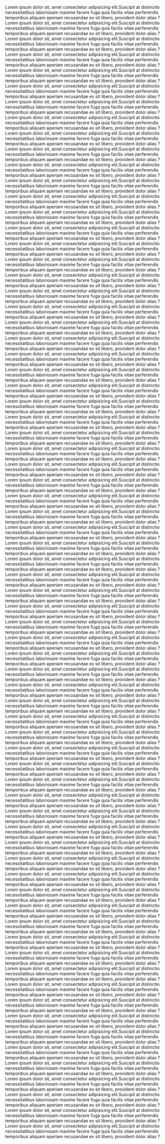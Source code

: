 Lorem ipsum dolor sit, amet consectetur adipisicing elit.Suscipit at distinctio necessitatibus laboriosam maxime facere fuga quia facilis vitae perferendis temporibus aliquam aperiam recusandae ex sit libero, provident dolor alias ?
Lorem ipsum dolor sit, amet consectetur adipisicing elit.Suscipit at distinctio necessitatibus laboriosam maxime facere fuga quia facilis vitae perferendis temporibus aliquam aperiam recusandae ex sit libero, provident dolor alias ?
Lorem ipsum dolor sit, amet consectetur adipisicing elit.Suscipit at distinctio necessitatibus laboriosam maxime facere fuga quia facilis vitae perferendis temporibus aliquam aperiam recusandae ex sit libero, provident dolor alias ?
Lorem ipsum dolor sit, amet consectetur adipisicing elit.Suscipit at distinctio necessitatibus laboriosam maxime facere fuga quia facilis vitae perferendis temporibus aliquam aperiam recusandae ex sit libero, provident dolor alias ?Lorem ipsum dolor sit, amet consectetur adipisicing elit.Suscipit at distinctio necessitatibus laboriosam maxime facere fuga quia facilis vitae perferendis temporibus aliquam aperiam recusandae ex sit libero, provident dolor alias ?
Lorem ipsum dolor sit, amet consectetur adipisicing elit.Suscipit at distinctio necessitatibus laboriosam maxime facere fuga quia facilis vitae perferendis temporibus aliquam aperiam recusandae ex sit libero, provident dolor alias ?
Lorem ipsum dolor sit, amet consectetur adipisicing elit.Suscipit at distinctio necessitatibus laboriosam maxime facere fuga quia facilis vitae perferendis temporibus aliquam aperiam recusandae ex sit libero, provident dolor alias ?
Lorem ipsum dolor sit, amet consectetur adipisicing elit.Suscipit at distinctio necessitatibus laboriosam maxime facere fuga quia facilis vitae perferendis temporibus aliquam aperiam recusandae ex sit libero, provident dolor alias ?
Lorem ipsum dolor sit, amet consectetur adipisicing elit.Suscipit at distinctio necessitatibus laboriosam maxime facere fuga quia facilis vitae perferendis temporibus aliquam aperiam recusandae ex sit libero, provident dolor alias ?
Lorem ipsum dolor sit, amet consectetur adipisicing elit.Suscipit at distinctio necessitatibus laboriosam maxime facere fuga quia facilis vitae perferendis temporibus aliquam aperiam recusandae ex sit libero, provident dolor alias ?
Lorem ipsum dolor sit, amet consectetur adipisicing elit.Suscipit at distinctio necessitatibus laboriosam maxime facere fuga quia facilis vitae perferendis temporibus aliquam aperiam recusandae ex sit libero, provident dolor alias ?
Lorem ipsum dolor sit, amet consectetur adipisicing elit.Suscipit at distinctio necessitatibus laboriosam maxime facere fuga quia facilis vitae perferendis temporibus aliquam aperiam recusandae ex sit libero, provident dolor alias ?
Lorem ipsum dolor sit, amet consectetur adipisicing elit.Suscipit at distinctio necessitatibus laboriosam maxime facere fuga quia facilis vitae perferendis temporibus aliquam aperiam recusandae ex sit libero, provident dolor alias ?Lorem ipsum dolor sit, amet consectetur adipisicing elit.Suscipit at distinctio necessitatibus laboriosam maxime facere fuga quia facilis vitae perferendis temporibus aliquam aperiam recusandae ex sit libero, provident dolor alias ?
Lorem ipsum dolor sit, amet consectetur adipisicing elit.Suscipit at distinctio necessitatibus laboriosam maxime facere fuga quia facilis vitae perferendis temporibus aliquam aperiam recusandae ex sit libero, provident dolor alias ?
Lorem ipsum dolor sit, amet consectetur adipisicing elit.Suscipit at distinctio necessitatibus laboriosam maxime facere fuga quia facilis vitae perferendis temporibus aliquam aperiam recusandae ex sit libero, provident dolor alias ?
Lorem ipsum dolor sit, amet consectetur adipisicing elit.Suscipit at distinctio necessitatibus laboriosam maxime facere fuga quia facilis vitae perferendis temporibus aliquam aperiam recusandae ex sit libero, provident dolor alias ?
Lorem ipsum dolor sit, amet consectetur adipisicing elit.Suscipit at distinctio necessitatibus laboriosam maxime facere fuga quia facilis vitae perferendis temporibus aliquam aperiam recusandae ex sit libero, provident dolor alias ?
Lorem ipsum dolor sit, amet consectetur adipisicing elit.Suscipit at distinctio necessitatibus laboriosam maxime facere fuga quia facilis vitae perferendis temporibus aliquam aperiam recusandae ex sit libero, provident dolor alias ?
Lorem ipsum dolor sit, amet consectetur adipisicing elit.Suscipit at distinctio necessitatibus laboriosam maxime facere fuga quia facilis vitae perferendis temporibus aliquam aperiam recusandae ex sit libero, provident dolor alias ?
Lorem ipsum dolor sit, amet consectetur adipisicing elit.Suscipit at distinctio necessitatibus laboriosam maxime facere fuga quia facilis vitae perferendis temporibus aliquam aperiam recusandae ex sit libero, provident dolor alias ?
Lorem ipsum dolor sit, amet consectetur adipisicing elit.Suscipit at distinctio necessitatibus laboriosam maxime facere fuga quia facilis vitae perferendis temporibus aliquam aperiam recusandae ex sit libero, provident dolor alias ?Lorem ipsum dolor sit, amet consectetur adipisicing elit.Suscipit at distinctio necessitatibus laboriosam maxime facere fuga quia facilis vitae perferendis temporibus aliquam aperiam recusandae ex sit libero, provident dolor alias ?
Lorem ipsum dolor sit, amet consectetur adipisicing elit.Suscipit at distinctio necessitatibus laboriosam maxime facere fuga quia facilis vitae perferendis temporibus aliquam aperiam recusandae ex sit libero, provident dolor alias ?
Lorem ipsum dolor sit, amet consectetur adipisicing elit.Suscipit at distinctio necessitatibus laboriosam maxime facere fuga quia facilis vitae perferendis temporibus aliquam aperiam recusandae ex sit libero, provident dolor alias ?
Lorem ipsum dolor sit, amet consectetur adipisicing elit.Suscipit at distinctio necessitatibus laboriosam maxime facere fuga quia facilis vitae perferendis temporibus aliquam aperiam recusandae ex sit libero, provident dolor alias ?
Lorem ipsum dolor sit, amet consectetur adipisicing elit.Suscipit at distinctio necessitatibus laboriosam maxime facere fuga quia facilis vitae perferendis temporibus aliquam aperiam recusandae ex sit libero, provident dolor alias ?
Lorem ipsum dolor sit, amet consectetur adipisicing elit.Suscipit at distinctio necessitatibus laboriosam maxime facere fuga quia facilis vitae perferendis temporibus aliquam aperiam recusandae ex sit libero, provident dolor alias ?
Lorem ipsum dolor sit, amet consectetur adipisicing elit.Suscipit at distinctio necessitatibus laboriosam maxime facere fuga quia facilis vitae perferendis temporibus aliquam aperiam recusandae ex sit libero, provident dolor alias ?
Lorem ipsum dolor sit, amet consectetur adipisicing elit.Suscipit at distinctio necessitatibus laboriosam maxime facere fuga quia facilis vitae perferendis temporibus aliquam aperiam recusandae ex sit libero, provident dolor alias ?
Lorem ipsum dolor sit, amet consectetur adipisicing elit.Suscipit at distinctio necessitatibus laboriosam maxime facere fuga quia facilis vitae perferendis temporibus aliquam aperiam recusandae ex sit libero, provident dolor alias ?Lorem ipsum dolor sit, amet consectetur adipisicing elit.Suscipit at distinctio necessitatibus laboriosam maxime facere fuga quia facilis vitae perferendis temporibus aliquam aperiam recusandae ex sit libero, provident dolor alias ?
Lorem ipsum dolor sit, amet consectetur adipisicing elit.Suscipit at distinctio necessitatibus laboriosam maxime facere fuga quia facilis vitae perferendis temporibus aliquam aperiam recusandae ex sit libero, provident dolor alias ?
Lorem ipsum dolor sit, amet consectetur adipisicing elit.Suscipit at distinctio necessitatibus laboriosam maxime facere fuga quia facilis vitae perferendis temporibus aliquam aperiam recusandae ex sit libero, provident dolor alias ?
Lorem ipsum dolor sit, amet consectetur adipisicing elit.Suscipit at distinctio necessitatibus laboriosam maxime facere fuga quia facilis vitae perferendis temporibus aliquam aperiam recusandae ex sit libero, provident dolor alias ?
Lorem ipsum dolor sit, amet consectetur adipisicing elit.Suscipit at distinctio necessitatibus laboriosam maxime facere fuga quia facilis vitae perferendis temporibus aliquam aperiam recusandae ex sit libero, provident dolor alias ?
Lorem ipsum dolor sit, amet consectetur adipisicing elit.Suscipit at distinctio necessitatibus laboriosam maxime facere fuga quia facilis vitae perferendis temporibus aliquam aperiam recusandae ex sit libero, provident dolor alias ?
Lorem ipsum dolor sit, amet consectetur adipisicing elit.Suscipit at distinctio necessitatibus laboriosam maxime facere fuga quia facilis vitae perferendis temporibus aliquam aperiam recusandae ex sit libero, provident dolor alias ?
Lorem ipsum dolor sit, amet consectetur adipisicing elit.Suscipit at distinctio necessitatibus laboriosam maxime facere fuga quia facilis vitae perferendis temporibus aliquam aperiam recusandae ex sit libero, provident dolor alias ?
Lorem ipsum dolor sit, amet consectetur adipisicing elit.Suscipit at distinctio necessitatibus laboriosam maxime facere fuga quia facilis vitae perferendis temporibus aliquam aperiam recusandae ex sit libero, provident dolor alias ?Lorem ipsum dolor sit, amet consectetur adipisicing elit.Suscipit at distinctio necessitatibus laboriosam maxime facere fuga quia facilis vitae perferendis temporibus aliquam aperiam recusandae ex sit libero, provident dolor alias ?
Lorem ipsum dolor sit, amet consectetur adipisicing elit.Suscipit at distinctio necessitatibus laboriosam maxime facere fuga quia facilis vitae perferendis temporibus aliquam aperiam recusandae ex sit libero, provident dolor alias ?
Lorem ipsum dolor sit, amet consectetur adipisicing elit.Suscipit at distinctio necessitatibus laboriosam maxime facere fuga quia facilis vitae perferendis temporibus aliquam aperiam recusandae ex sit libero, provident dolor alias ?
Lorem ipsum dolor sit, amet consectetur adipisicing elit.Suscipit at distinctio necessitatibus laboriosam maxime facere fuga quia facilis vitae perferendis temporibus aliquam aperiam recusandae ex sit libero, provident dolor alias ?
Lorem ipsum dolor sit, amet consectetur adipisicing elit.Suscipit at distinctio necessitatibus laboriosam maxime facere fuga quia facilis vitae perferendis temporibus aliquam aperiam recusandae ex sit libero, provident dolor alias ?
Lorem ipsum dolor sit, amet consectetur adipisicing elit.Suscipit at distinctio necessitatibus laboriosam maxime facere fuga quia facilis vitae perferendis temporibus aliquam aperiam recusandae ex sit libero, provident dolor alias ?
Lorem ipsum dolor sit, amet consectetur adipisicing elit.Suscipit at distinctio necessitatibus laboriosam maxime facere fuga quia facilis vitae perferendis temporibus aliquam aperiam recusandae ex sit libero, provident dolor alias ?
Lorem ipsum dolor sit, amet consectetur adipisicing elit.Suscipit at distinctio necessitatibus laboriosam maxime facere fuga quia facilis vitae perferendis temporibus aliquam aperiam recusandae ex sit libero, provident dolor alias ?
Lorem ipsum dolor sit, amet consectetur adipisicing elit.Suscipit at distinctio necessitatibus laboriosam maxime facere fuga quia facilis vitae perferendis temporibus aliquam aperiam recusandae ex sit libero, provident dolor alias ?Lorem ipsum dolor sit, amet consectetur adipisicing elit.Suscipit at distinctio necessitatibus laboriosam maxime facere fuga quia facilis vitae perferendis temporibus aliquam aperiam recusandae ex sit libero, provident dolor alias ?
Lorem ipsum dolor sit, amet consectetur adipisicing elit.Suscipit at distinctio necessitatibus laboriosam maxime facere fuga quia facilis vitae perferendis temporibus aliquam aperiam recusandae ex sit libero, provident dolor alias ?
Lorem ipsum dolor sit, amet consectetur adipisicing elit.Suscipit at distinctio necessitatibus laboriosam maxime facere fuga quia facilis vitae perferendis temporibus aliquam aperiam recusandae ex sit libero, provident dolor alias ?
Lorem ipsum dolor sit, amet consectetur adipisicing elit.Suscipit at distinctio necessitatibus laboriosam maxime facere fuga quia facilis vitae perferendis temporibus aliquam aperiam recusandae ex sit libero, provident dolor alias ?
Lorem ipsum dolor sit, amet consectetur adipisicing elit.Suscipit at distinctio necessitatibus laboriosam maxime facere fuga quia facilis vitae perferendis temporibus aliquam aperiam recusandae ex sit libero, provident dolor alias ?
Lorem ipsum dolor sit, amet consectetur adipisicing elit.Suscipit at distinctio necessitatibus laboriosam maxime facere fuga quia facilis vitae perferendis temporibus aliquam aperiam recusandae ex sit libero, provident dolor alias ?
Lorem ipsum dolor sit, amet consectetur adipisicing elit.Suscipit at distinctio necessitatibus laboriosam maxime facere fuga quia facilis vitae perferendis temporibus aliquam aperiam recusandae ex sit libero, provident dolor alias ?
Lorem ipsum dolor sit, amet consectetur adipisicing elit.Suscipit at distinctio necessitatibus laboriosam maxime facere fuga quia facilis vitae perferendis temporibus aliquam aperiam recusandae ex sit libero, provident dolor alias ?
Lorem ipsum dolor sit, amet consectetur adipisicing elit.Suscipit at distinctio necessitatibus laboriosam maxime facere fuga quia facilis vitae perferendis temporibus aliquam aperiam recusandae ex sit libero, provident dolor alias ?Lorem ipsum dolor sit, amet consectetur adipisicing elit.Suscipit at distinctio necessitatibus laboriosam maxime facere fuga quia facilis vitae perferendis temporibus aliquam aperiam recusandae ex sit libero, provident dolor alias ?
Lorem ipsum dolor sit, amet consectetur adipisicing elit.Suscipit at distinctio necessitatibus laboriosam maxime facere fuga quia facilis vitae perferendis temporibus aliquam aperiam recusandae ex sit libero, provident dolor alias ?
Lorem ipsum dolor sit, amet consectetur adipisicing elit.Suscipit at distinctio necessitatibus laboriosam maxime facere fuga quia facilis vitae perferendis temporibus aliquam aperiam recusandae ex sit libero, provident dolor alias ?
Lorem ipsum dolor sit, amet consectetur adipisicing elit.Suscipit at distinctio necessitatibus laboriosam maxime facere fuga quia facilis vitae perferendis temporibus aliquam aperiam recusandae ex sit libero, provident dolor alias ?
Lorem ipsum dolor sit, amet consectetur adipisicing elit.Suscipit at distinctio necessitatibus laboriosam maxime facere fuga quia facilis vitae perferendis temporibus aliquam aperiam recusandae ex sit libero, provident dolor alias ?
Lorem ipsum dolor sit, amet consectetur adipisicing elit.Suscipit at distinctio necessitatibus laboriosam maxime facere fuga quia facilis vitae perferendis temporibus aliquam aperiam recusandae ex sit libero, provident dolor alias ?
Lorem ipsum dolor sit, amet consectetur adipisicing elit.Suscipit at distinctio necessitatibus laboriosam maxime facere fuga quia facilis vitae perferendis temporibus aliquam aperiam recusandae ex sit libero, provident dolor alias ?
Lorem ipsum dolor sit, amet consectetur adipisicing elit.Suscipit at distinctio necessitatibus laboriosam maxime facere fuga quia facilis vitae perferendis temporibus aliquam aperiam recusandae ex sit libero, provident dolor alias ?
Lorem ipsum dolor sit, amet consectetur adipisicing elit.Suscipit at distinctio necessitatibus laboriosam maxime facere fuga quia facilis vitae perferendis temporibus aliquam aperiam recusandae ex sit libero, provident dolor alias ?Lorem ipsum dolor sit, amet consectetur adipisicing elit.Suscipit at distinctio necessitatibus laboriosam maxime facere fuga quia facilis vitae perferendis temporibus aliquam aperiam recusandae ex sit libero, provident dolor alias ?
Lorem ipsum dolor sit, amet consectetur adipisicing elit.Suscipit at distinctio necessitatibus laboriosam maxime facere fuga quia facilis vitae perferendis temporibus aliquam aperiam recusandae ex sit libero, provident dolor alias ?
Lorem ipsum dolor sit, amet consectetur adipisicing elit.Suscipit at distinctio necessitatibus laboriosam maxime facere fuga quia facilis vitae perferendis temporibus aliquam aperiam recusandae ex sit libero, provident dolor alias ?
Lorem ipsum dolor sit, amet consectetur adipisicing elit.Suscipit at distinctio necessitatibus laboriosam maxime facere fuga quia facilis vitae perferendis temporibus aliquam aperiam recusandae ex sit libero, provident dolor alias ?
Lorem ipsum dolor sit, amet consectetur adipisicing elit.Suscipit at distinctio necessitatibus laboriosam maxime facere fuga quia facilis vitae perferendis temporibus aliquam aperiam recusandae ex sit libero, provident dolor alias ?
